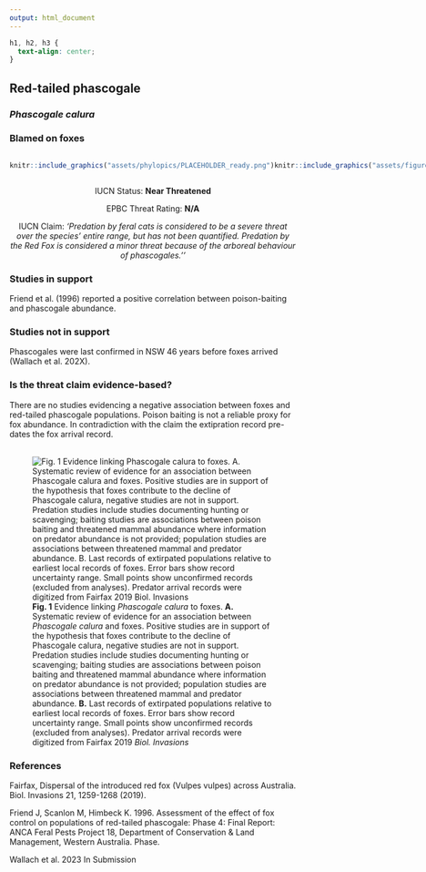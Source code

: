 ```yaml
---
output: html_document
---
```

```css
h1, h2, h3 {
  text-align: center;
}
```

## **Red-tailed phascogale**
### *Phascogale calura*
### Blamed on foxes

:::: {style="display: flex;"}

::: {}
  ```r
  knitr::include_graphics("assets/phylopics/PLACEHOLDER_ready.png")
  ```
:::

::: {}

:::

::: {}
  ```r
  knitr::include_graphics("assets/figures/Map_Fox_Phascogale calura.png")
  ```
:::

::::
<center>
IUCN Status: **Near Threatened**

EPBC Threat Rating: **N/A**

IUCN Claim: *'Predation by feral cats is considered to be a severe threat over the species' entire range, but has not been quantified. Predation by the Red Fox is considered a minor threat because of the arboreal behaviour of phascogales.''*

</center>

### Studies in support

Friend et al. (1996) reported a positive correlation between poison-baiting and phascogale abundance.

### Studies not in support

Phascogales were last confirmed in NSW 46 years before foxes arrived (Wallach et al. 202X).

### Is the threat claim evidence-based?

There are no studies evidencing a negative association between foxes and red-tailed phascogale populations. Poison baiting is not a reliable proxy for fox abundance. In contradiction with the claim the extipration record pre-dates the fox arrival record.
<br>
<br>

![**Fig. 1** Evidence linking *Phascogale calura* to foxes. **A.** Systematic review of evidence for an association between *Phascogale calura* and foxes. Positive studies are in support of the hypothesis that foxes contribute to the decline of Phascogale calura, negative studies are not in support. Predation studies include studies documenting hunting or scavenging; baiting studies are associations between poison baiting and threatened mammal abundance where information on predator abundance is not provided; population studies are associations between threatened mammal and predator abundance. **B.** Last records of extirpated populations relative to earliest local records of foxes. Error bars show record uncertainty range. Small points show unconfirmed records (excluded from analyses). Predator arrival records were digitized from Fairfax 2019 *Biol. Invasions*](assets/figures/Main_Evidence_Fox_Phascogale calura.png)

### References

Fairfax, Dispersal of the introduced red fox (Vulpes vulpes) across Australia. Biol. Invasions 21, 1259-1268 (2019).

Friend J, Scanlon M, Himbeck K. 1996. Assessment of the effect of fox control on populations of red-tailed phascogale: Phase 4: Final Report: ANCA Feral Pests Project 18, Department of Conservation & Land Management, Western Australia. Phase.

Wallach et al. 2023 In Submission

